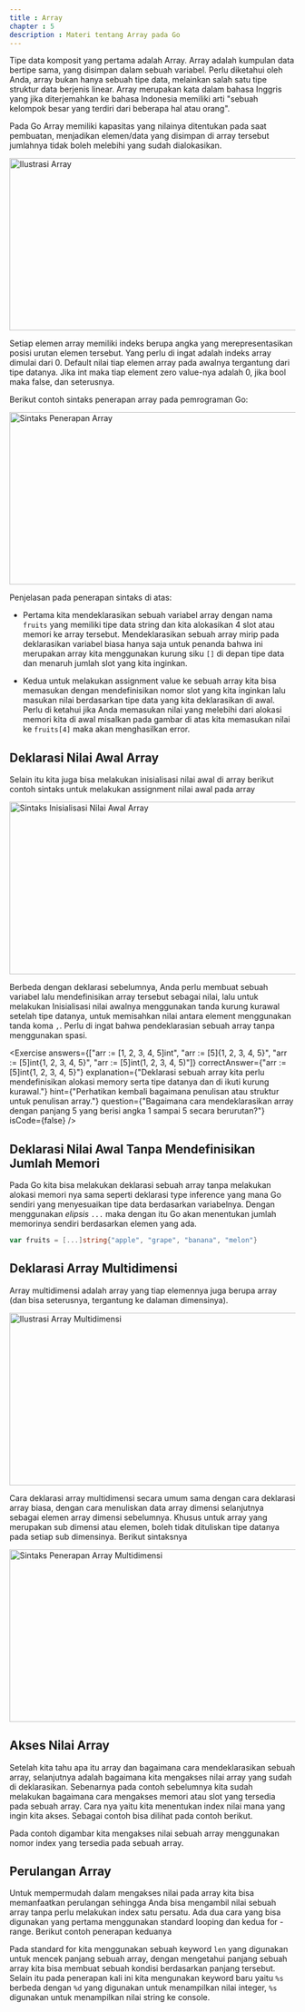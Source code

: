 ```yaml
---
title : Array
chapter : 5
description : Materi tentang Array pada Go
---
```


Tipe data komposit yang pertama adalah Array. Array adalah kumpulan 
data bertipe sama, yang disimpan dalam sebuah variabel. Perlu diketahui 
oleh Anda, array bukan hanya sebuah tipe data, melainkan salah satu tipe 
struktur data berjenis linear. Array merupakan kata dalam bahasa Inggris 
yang jika diterjemahkan ke bahasa Indonesia memiliki arti "sebuah 
kelompok besar yang terdiri dari beberapa hal atau orang".

Pada Go Array memiliki kapasitas yang nilainya ditentukan pada saat 
pembuatan, menjadikan elemen/data yang disimpan di array tersebut 
jumlahnya tidak boleh melebihi yang sudah dialokasikan.

<Image
  src="/content/bab-5-2.webp"
  width="618"
  height="304"
  alt="Ilustrasi Array"
/>

Setiap elemen array memiliki indeks berupa angka yang merepresentasikan 
posisi urutan elemen tersebut. Yang perlu di ingat adalah indeks array 
dimulai dari 0. Default nilai tiap elemen array pada awalnya tergantung dari 
tipe datanya. Jika int maka tiap element zero value-nya adalah 0, jika bool 
maka false, dan seterusnya.

Berikut contoh sintaks penerapan array pada pemrograman Go:

<Image
  src="/content/bab-5-3.webp"
  width="618"
  height="304"
  alt="Sintaks Penerapan Array"
/>

Penjelasan pada penerapan sintaks di atas:

- Pertama kita mendeklarasikan sebuah variabel array dengan nama 
  `fruits` yang memiliki tipe data string dan kita alokasikan 4 slot atau 
  memori ke array tersebut. Mendeklarasikan sebuah array mirip pada 
  deklarasikan variabel biasa hanya saja untuk penanda bahwa ini 
  merupakan array kita menggunakan kurung siku `[]` di depan tipe 
  data dan menaruh jumlah slot yang kita inginkan.

- Kedua untuk melakukan assignment value ke sebuah array kita bisa 
  memasukan dengan mendefinisikan nomor slot yang kita inginkan lalu 
  masukan nilai berdasarkan tipe data yang kita deklarasikan di awal. 
  Perlu di ketahui jika Anda memasukan nilai yang melebihi dari alokasi 
  memori kita di awal misalkan pada gambar di atas kita memasukan 
  nilai ke `fruits[4]` maka akan menghasilkan error.

## Deklarasi Nilai Awal Array

Selain itu kita juga bisa melakukan inisialisasi nilai awal di array 
berikut contoh sintaks untuk melakukan assignment nilai awal pada 
array

<Image
  src="/content/bab-5-4.webp"
  width="618"
  height="304"
  alt="Sintaks Inisialisasi Nilai Awal Array"
/>

Berbeda dengan deklarasi sebelumnya, Anda perlu membuat 
sebuah variabel lalu mendefinisikan array tersebut sebagai nilai, lalu 
untuk melakukan Inisialisasi nilai awalnya menggunakan tanda 
kurung kurawal setelah tipe datanya, untuk memisahkan nilai 
antara element menggunakan tanda koma `,`. Perlu di ingat bahwa 
pendeklarasian sebuah array tanpa menggunakan spasi.

<Exercise 
  answers={["arr := [1, 2, 3, 4, 5]int", "arr := [5]{1, 2, 3, 4, 5}", "arr := [5]int{1, 2, 3, 4, 5}", "arr := [5]int(1, 2, 3, 4, 5)"]}
  correctAnswer={"arr := [5]int{1, 2, 3, 4, 5}"}
  explanation={"Deklarasi sebuah array kita perlu mendefinisikan alokasi memory serta tipe datanya dan di ikuti kurung kurawal."}
  hint={"Perhatikan kembali bagaimana penulisan atau struktur untuk penulisan array."}
  question={"Bagaimana cara mendeklarasikan array dengan panjang 5 yang berisi angka 1 sampai 5 secara berurutan?"}
  isCode={false}
/>

## Deklarasi Nilai Awal Tanpa Mendefinisikan Jumlah Memori

Pada Go kita bisa melakukan deklarasi sebuah array tanpa 
melakukan alokasi memori nya sama seperti deklarasi type
inference yang mana Go sendiri yang menyesuaikan tipe data 
berdasarkan variabelnya. Dengan menggunakan _elipsis_ `...` maka 
dengan itu Go akan menentukan jumlah memorinya 
sendiri berdasarkan elemen yang ada.

```go 
var fruits = [...]string{"apple", "grape", "banana", "melon"}
```

## Deklarasi Array Multidimensi

Array multidimensi adalah array yang tiap elemennya juga berupa 
array (dan bisa seterusnya, tergantung ke dalaman dimensinya).

<Image
  src="/content/bab-5-5.webp"
  width="618"
  height="304"
  alt="Ilustrasi Array Multidimensi"
/>

Cara deklarasi array multidimensi secara umum sama dengan cara 
deklarasi array biasa, dengan cara menuliskan data array dimensi 
selanjutnya sebagai elemen array dimensi sebelumnya. Khusus 
untuk array yang merupakan sub dimensi atau elemen, boleh tidak 
dituliskan tipe datanya pada setiap sub dimensinya. Berikut 
sintaksnya

<Image
  src="/content/bab-5-6.webp"
  width="618"
  height="304"
  alt="Sintaks Penerapan Array Multidimensi"
/>

## Akses Nilai Array

Setelah kita tahu apa itu array dan bagaimana cara 
mendeklarasikan sebuah array, selanjutnya adalah bagaimana kita 
mengakses nilai array yang sudah di deklarasikan. Sebenarnya pada 
contoh sebelumnya kita sudah melakukan bagaimana cara 
mengakses memori atau slot yang tersedia pada sebuah array. Cara 
nya yaitu kita menentukan index nilai mana yang ingin kita akses. 
Sebagai contoh bisa dilihat pada contoh berikut.

<Compiler src="https://goplay.tools/snippet/owmz11-nVkr"/>

Pada contoh digambar kita mengakses nilai sebuah array
menggunakan nomor index yang tersedia pada sebuah array.

## Perulangan Array

Untuk mempermudah dalam mengakses nilai pada array kita bisa 
memanfaatkan perulangan sehingga Anda bisa mengambil nilai 
sebuah array tanpa perlu melakukan index satu persatu. Ada dua 
cara yang bisa digunakan yang pertama menggunakan standard 
looping dan kedua for - range. Berikut contoh penerapan keduanya

<Compiler src="https://goplay.tools/snippet/imFAiNId9ld"/>

Pada standard for kita menggunakan sebuah keyword `len` yang 
digunakan untuk mencek panjang sebuah array, dengan 
mengetahui panjang sebuah array kita bisa membuat sebuah 
kondisi berdasarkan panjang tersebut. Selain itu pada penerapan 
kali ini kita mengunakan keyword baru yaitu `%s` berbeda dengan 
`%d` yang digunakan untuk menampilkan nilai integer, `%s` 
digunakan untuk menampilkan nilai string ke console.

<Compiler src="https://goplay.tools/snippet/vrv5NVZm_6E"/>
